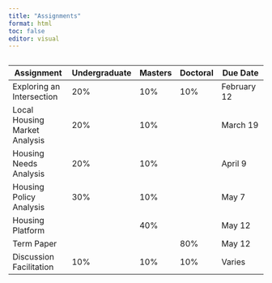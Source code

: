 ```yaml
---
title: "Assignments"
format: html
toc: false
editor: visual
---
```


## 

| Assignment                    | Undergraduate | Masters | Doctoral | Due Date    |
|----------------------|-------------|---------|----------|------------------|
| Exploring an Intersection     | 20%           | 10%     | 10%      | February 12 |
| Local Housing Market Analysis | 20%           | 10%     |          | March 19    |
| Housing Needs Analysis        | 20%           | 10%     |          | April 9     |
| Housing Policy Analysis       | 30%           | 10%     |          | May 7       |
| Housing Platform              |               | 40%     |          | May 12      |
| Term Paper                    |               |         | 80%      | May 12      |
| Discussion Facilitation       | 10%           | 10%     | 10%      | Varies      |
